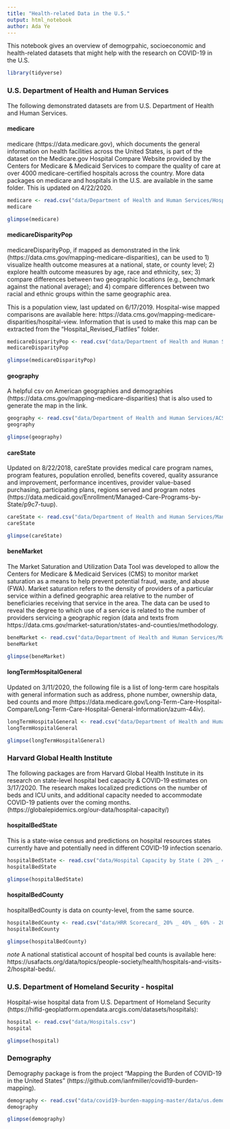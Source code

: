 ```yaml
---
title: "Health-related Data in the U.S."
output: html_notebook
author: Ada Ye
---
```


This notebook gives an overview of demogrpahic, socioeconomic and health-related datasets that might help with the research on COVID-19 in the U.S. 

```r
library(tidyverse)
```

### U.S. Department of Health and Human Services
The following demonstrated datasets are from U.S. Department of Health and Human Services. 

#### medicare
medicare (https://data.medicare.gov), which documents the general information on health facilities across the United States, is part of the dataset on the Medicare.gov Hospital Compare Website provided by the Centers for Medicare & Medicaid Services to compare the quality of care at over 4000 medicare-certified hospitals across the country. More data packages on medicare and hospitals in the U.S. are available in the same folder. This is updated on 4/22/2020. 

```r
medicare <- read.csv("data/Department of Health and Human Services/Hospital_Revised_Flatfiles/Hospital General Information.csv")
medicare
```
```r
glimpse(medicare)
```

#### medicareDisparityPop
medicareDisparityPop, if mapped as demonstrated in the link (https://data.cms.gov/mapping-medicare-disparities), can be used to 
1) visualize health outcome measures at a national, state, or county level; 
2) explore health outcome measures by age, race and ethnicity, sex; 
3) compare differences between two geographic locations (e.g., benchmark against the national average); and 
4) compare differences between two racial and ethnic groups within the same geographic area. 

This is a population view, last updated on 6/17/2019. Hospital-wise mapped comparisons are available here: https://data.cms.gov/mapping-medicare-disparities/hospital-view. Information that is used to make this map can be extracted from the "Hospital_Revised_Flatfiles" folder. 

```r
medicareDisparityPop <- read.csv("data/Department of Health and Human Services/mmd_data.csv")
medicareDisparityPop
```

```r
glimpse(medicareDisparityPop)
```

#### geography
A helpful csv on American geographies and demographies (https://data.cms.gov/mapping-medicare-disparities) that is also used to generate the map in the link. 

```r
geography <- read.csv("data/Department of Health and Human Services/ACS_Profile_Data_20180801.csv")
geography
```

```r
glimpse(geography)
```

#### careState
Updated on 8/22/2018, careState provides medical care program names, program features, population enrolled, benefits covered, quality assurance and improvement, performance incentives, provider value-based purchasing, participating plans, regions served and program notes (https://data.medicaid.gov/Enrollment/Managed-Care-Programs-by-State/p9c7-tuup).

```r
careState <- read.csv("data/Department of Health and Human Services/Managed_Care_Programs_by_State.csv")
careState
```

```r
glimpse(careState)
```

#### beneMarket
The Market Saturation and Utilization Data Tool was developed to allow the Centers for Medicare & Medicaid Services (CMS) to monitor market saturation as a means to help prevent potential fraud, waste, and abuse (FWA). Market saturation refers to the density of providers of a particular service within a defined geographic area relative to the number of beneficiaries receiving that service in the area. The data can be used to reveal the degree to which use of a service is related to the number of providers servicing a geographic region (data and texts from https://data.cms.gov/market-saturation/states-and-counties/methodology. 

```r
beneMarket <- read.csv("data/Department of Health and Human Services/Market_Saturation_And_Utilization_Dataset_2020-01-07.csv")
beneMarket
```

```r
glimpse(beneMarket)
```

#### longTermHospitalGeneral
Updated on 3/11/2020, the following file is a list of long-term care hospitals with general information such as address, phone number, ownership data, bed counts and more (https://data.medicare.gov/Long-Term-Care-Hospital-Compare/Long-Term-Care-Hospital-General-Information/azum-44iv). 

```r
longTermHospitalGeneral <- read.csv("data/Department of Health and Human Services/Long-_Term_Care_Hospital_-_General_Information.csv")
longTermHospitalGeneral
```

```r
glimpse(longTermHospitalGeneral)
```

### Harvard Global Health Institute
The following packages are from Harvard Global Health Institute in its research on state-level hospital bed capacity & COVID-19 estimates on 3/17/2020. The research makes localized predictions on the number of beds and ICU units, and additional capacity needed to accommodate COVID-19 patients over the coming months. (https://globalepidemics.org/our-data/hospital-capacity/) 

#### hospitalBedState
This is a state-wise census and predictions on hospital resources states currently have and potentially need in different COVID-19 infection scenario. 

```r
hospitalBedState <- read.csv("data/Hospital Capacity by State ( 20% _ 40% _ 60% ) - 20%.csv")
hospitalBedState
```

```r
glimpse(hospitalBedState)
```

#### hospitalBedCounty
hospitalBedCounty is data on county-level, from the same source.

```r
hospitalBedCounty <- read.csv("data/HRR Scorecard_ 20% _ 40% _ 60% - 20% Population.csv")
hospitalBedCounty
```
```r
glimpse(hospitalBedCounty)
```

*note*
A national statistical account of hospital bed counts is available here: https://usafacts.org/data/topics/people-society/health/hospitals-and-visits-2/hospital-beds/. 

### U.S. Department of Homeland Security - hospital
Hospital-wise hospital data from U.S. Department of Homeland Security (https://hifld-geoplatform.opendata.arcgis.com/datasets/hospitals):

```r
hospital <- read.csv("data/Hospitals.csv")
hospital
```

```r
glimpse(hospital)
```

### Demography
Demography package is from the project "Mapping the Burden of COVID-19 in the United States" (https://github.com/ianfmiller/covid19-burden-mapping). 

```r
demography <- read.csv("data/covid19-burden-mapping-master/data/us.demog.data.csv")
demography
```

```r
glimpse(demography)
```


